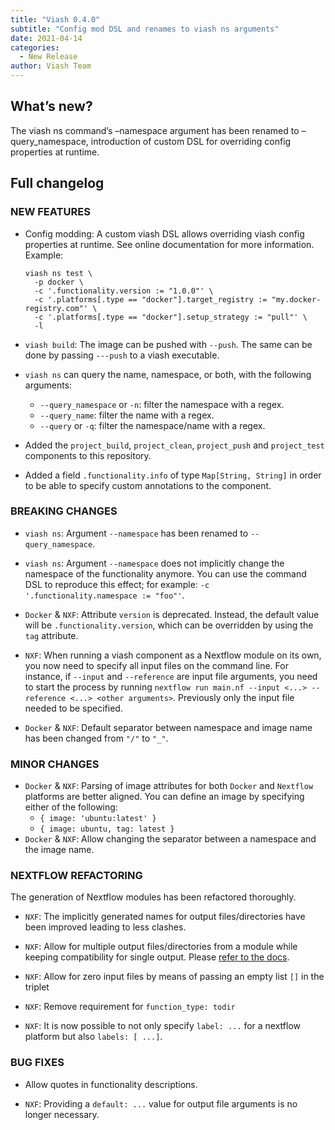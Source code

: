 ```yaml
---
title: "Viash 0.4.0"
subtitle: "Config mod DSL and renames to viash ns arguments"
date: 2021-04-14
categories:
  - New Release
author: Viash Team
---
```


## What's new?

The viash ns command's --namespace argument has been renamed to --query_namespace, introduction of custom DSL for overriding config properties at runtime.

## Full changelog

### NEW FEATURES

* Config modding: A custom viash DSL allows overriding viash config properties at runtime. See online documentation for more information. Example:

  ```
  viash ns test \
    -p docker \
    -c '.functionality.version := "1.0.0"' \
    -c '.platforms[.type == "docker"].target_registry := "my.docker-registry.com"' \
    -c '.platforms[.type == "docker"].setup_strategy := "pull"' \
    -l
  ```

* `viash build`: The image can be pushed with `--push`. The same can be done by passing `---push` to 
  a viash executable.

* `viash ns` can query the name, namespace, or both, with the following arguments:
  - `--query_namespace` or `-n`: filter the namespace with a regex.
  - `--query_name`: filter the name with a regex.
  - `--query` or `-q`: filter the namespace/name with a regex.

* Added the `project_build`, `project_clean`, `project_push` and `project_test` components to this repository.

* Added a field `.functionality.info` of type `Map[String, String]` in order to be able to specify custom annotations to the component.

### BREAKING CHANGES

* `viash ns`: Argument `--namespace` has been renamed to `--query_namespace`.

* `viash ns`: Argument `--namespace` does not implicitly change the namespace of the functionality anymore. You can use the command DSL to reproduce this effect; for example: `-c '.functionality.namespace := "foo"'`.
  
* `Docker` & `NXF`: Attribute `version` is deprecated. Instead, the default value will be `.functionality.version`, which can be overridden by using the `tag` attribute.

* `NXF`: When running a viash component as a Nextflow module on its own, you now need to specify all input files on the command line. For instance, if `--input` and `--reference` are input file arguments, you need to start the process by running `nextflow run main.nf --input <...> --reference <...> <other arguments>`. Previously only the input file needed to be specified.
  
* `Docker` & `NXF`: Default separator between namespace and image name has been changed from `"/"` to `"_"`.

### MINOR CHANGES

* `Docker` & `NXF`: Parsing of image attributes for both `Docker` and `Nextflow` platforms are better aligned. You can define an image by specifying either of the following:
  - `{ image: 'ubuntu:latest' }` 
  - `{ image: ubuntu, tag: latest }`
  
* `Docker` & `NXF`: Allow changing the separator between a namespace and the image name.

### NEXTFLOW REFACTORING

The generation of Nextflow modules has been refactored thoroughly.
  
* `NXF`: The implicitly generated names for output files/directories have been improved leading to less clashes.

* `NXF`: Allow for multiple output files/directories from a module while keeping compatibility for single output. Please [refer to the docs](http://www.data-intuitive.com/viash_docs/config/platform-nextflow/#multiple-outputs).

* `NXF`: Allow for zero input files by means of passing an empty list `[]` in the triplet

* `NXF`: Remove requirement for `function_type: todir`

* `NXF`: It is now possible to not only specify `label: ...` for a nextflow platform but also `labels: [ ...]`.
  
### BUG FIXES

* Allow quotes in functionality descriptions.

* `NXF`: Providing a `default: ...` value for output file arguments is no longer necessary.

